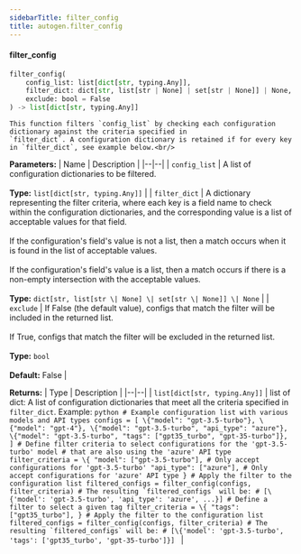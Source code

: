 ```yaml
---
sidebarTitle: filter_config
title: autogen.filter_config
---
```


<code class="doc-symbol doc-symbol-heading doc-symbol-function"></code>
#### filter_config

```python
filter_config(
    config_list: list[dict[str, typing.Any]],
    filter_dict: dict[str, list[str | None] | set[str | None]] | None,
    exclude: bool = False
) -> list[dict[str, typing.Any]]
```

    This function filters `config_list` by checking each configuration dictionary against the criteria specified in
    `filter_dict`. A configuration dictionary is retained if for every key in `filter_dict`, see example below.<br/>

<b>Parameters:</b>
| Name | Description |
|--|--|
| `config_list` | A list of configuration dictionaries to be filtered.<br/><br/>**Type:** `list[dict[str, typing.Any]]` |
| `filter_dict` | A dictionary representing the filter criteria, where each key is a field name to check within the configuration dictionaries, and the corresponding value is a list of acceptable values for that field.<br/><br/>If the configuration's field's value is not a list, then a match occurs when it is found in the list of acceptable values.<br/><br/>If the configuration's field's value is a list, then a match occurs if there is a non-empty intersection with the acceptable values.<br/><br/>**Type:** `dict[str, list[str \| None] \| set[str \| None]] \| None` |
| `exclude` | If False (the default value), configs that match the filter will be included in the returned list.<br/><br/>If True, configs that match the filter will be excluded in the returned list.<br/><br/>**Type:** `bool`<br/><br/>**Default:** False |

<b>Returns:</b>
| Type | Description |
|--|--|
| `list[dict[str, typing.Any]]` | list of dict: A list of configuration dictionaries that meet all the criteria specified in `filter_dict`. Example: ```python # Example configuration list with various models and API types configs = [ \{"model": "gpt-3.5-turbo"}, \{"model": "gpt-4"}, \{"model": "gpt-3.5-turbo", "api_type": "azure"}, \{"model": "gpt-3.5-turbo", "tags": ["gpt35_turbo", "gpt-35-turbo"]}, ] # Define filter criteria to select configurations for the 'gpt-3.5-turbo' model # that are also using the 'azure' API type filter_criteria = \{ "model": ["gpt-3.5-turbo"], # Only accept configurations for 'gpt-3.5-turbo' "api_type": ["azure"], # Only accept configurations for 'azure' API type } # Apply the filter to the configuration list filtered_configs = filter_config(configs, filter_criteria) # The resulting `filtered_configs` will be: # [\{'model': 'gpt-3.5-turbo', 'api_type': 'azure', ...}] # Define a filter to select a given tag filter_criteria = \{ "tags": ["gpt35_turbo"], } # Apply the filter to the configuration list filtered_configs = filter_config(configs, filter_criteria) # The resulting `filtered_configs` will be: # [\{'model': 'gpt-3.5-turbo', 'tags': ['gpt35_turbo', 'gpt-35-turbo']}] ``` |

<br />